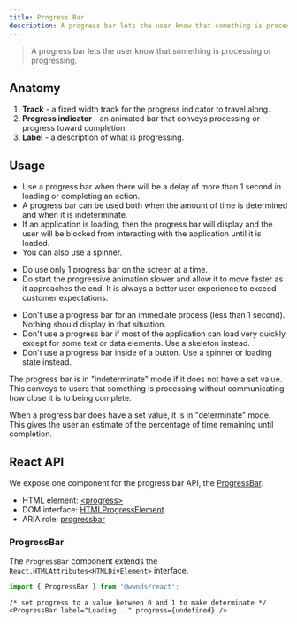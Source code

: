```yaml
---
title: Progress Bar
description: A progress bar lets the user know that something is processing or progressing.
---
```



> A progress bar lets the user know that something is processing or progressing.

## Anatomy

1. **Track** - a fixed width track for the progress indicator to travel along.
1. **Progress indicator** - an animated bar that conveys processing or progress toward completion.
1. **Label** - a description of what is progressing.

## Usage

* Use a progress bar when there will be a delay of more than 1 second in loading or completing an action.
* A progress bar can be used both when the amount of time is determined and when it is indeterminate.
* If an application is loading, then the progress bar will display and the user will be blocked from interacting with the application until it is loaded.
* You can also use a spinner.

<CalloutSuccess title="Do">

- Do use only 1 progress bar on the screen at a time.
- Do start the progressive animation slower and allow it to move faster as it approaches the end. It is always a better user experience to exceed customer expectations.

</CalloutSuccess>

<CalloutError title="Don't">

- Don't use a progress bar for an immediate process (less than 1 second). Nothing should display in that situation.
- Don't use a progress bar if most of the application can load very quickly except for some text or data elements. Use a skeleton instead.
- Don't use a progress bar inside of a button. Use a spinner or loading state instead.

</CalloutError>

<Callout title="Indeterminate vs. Determinate" border="left">

The progress bar is in "indeterminate" mode if it does not have a set value.
This conveys to users that something is processing without communicating how close it is to being complete.

<div className="callout__example">
	<ProgressBar label="Loading..." />
</div>

When a progress bar does have a set value, it is in "determinate" mode.
This gives the user an estimate of the percentage of time remaining until completion.

<div className="callout__example">
	<ProgressBar label="Downloading..." progress={0.35} />
</div>

</Callout>

## React API

We expose one component for the progress bar API, the [ProgressBar](https://github.com/wwnorton/design-system/tree/main/packages/react/src/components/ProgressBar).

<Callout title="Related concepts" border="left">

- HTML element: [&lt;progress&gt;](https://developer.mozilla.org/en-US/docs/Web/HTML/Element/progress)
- DOM interface: [HTMLProgressElement](https://developer.mozilla.org/en-US/docs/Web/API/HTMLProgressElement)
- ARIA role: [progressbar](https://www.w3.org/TR/wai-aria/#progressbar)

</Callout>

### ProgressBar

The `ProgressBar` component extends the `React.HTMLAttributes<HTMLDivElement>` interface.

```js
import { ProgressBar } from '@wwnds/react';
```

```tsx live
/* set progress to a value between 0 and 1 to make determinate */
<ProgressBar label="Loading..." progress={undefined} />
```

<PropsTable from={ProgressBar} />
